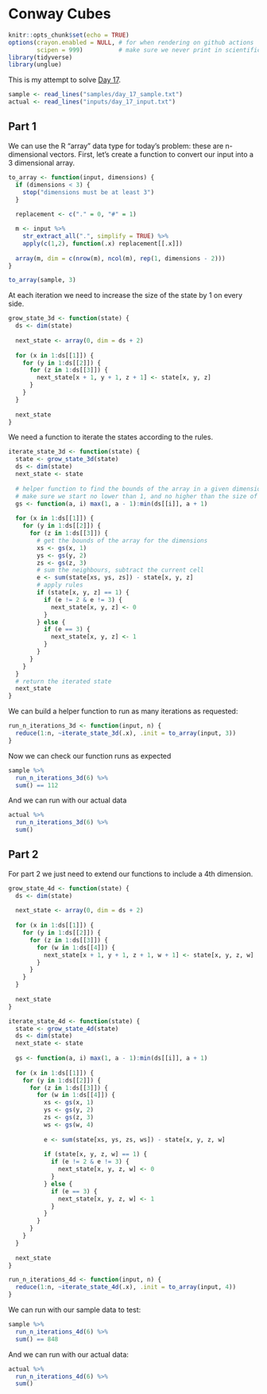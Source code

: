 # Conway Cubes

```r
knitr::opts_chunk$set(echo = TRUE)
options(crayon.enabled = NULL, # for when rendering on github actions
        scipen = 999)          # make sure we never print in scientific notation
library(tidyverse)
library(unglue)
```

This is my attempt to solve [Day 17](https://adventofcode.com/2021/day/17).

```r
sample <- read_lines("samples/day_17_sample.txt")
actual <- read_lines("inputs/day_17_input.txt")
```

## Part 1

We can use the R "array" data type for today's problem: these are n-dimensional vectors. First, let's create a function
to convert our input into a 3 dimensional array.

```r
to_array <- function(input, dimensions) {
  if (dimensions < 3) {
    stop("dimensions must be at least 3")
  }
  
  replacement <- c("." = 0, "#" = 1)

  m <- input %>%
    str_extract_all(".", simplify = TRUE) %>%
    apply(c(1,2), function(.x) replacement[[.x]])
  
  array(m, dim = c(nrow(m), ncol(m), rep(1, dimensions - 2)))
}

to_array(sample, 3)
```

At each iteration we need to increase the size of the state by 1 on every side.

```r
grow_state_3d <- function(state) {
  ds <- dim(state)
  
  next_state <- array(0, dim = ds + 2)
  
  for (x in 1:ds[[1]]) {
    for (y in 1:ds[[2]]) {
      for (z in 1:ds[[3]]) {
        next_state[x + 1, y + 1, z + 1] <- state[x, y, z]
      }
    }
  }
  
  next_state
}
```

We need a function to iterate the states according to the rules.

```r
iterate_state_3d <- function(state) {
  state <- grow_state_3d(state)
  ds <- dim(state)
  next_state <- state
  
  # helper function to find the bounds of the array in a given dimension:
  # make sure we start no lower than 1, and no higher than the size of that dim
  gs <- function(a, i) max(1, a - 1):min(ds[[i]], a + 1)
 
  for (x in 1:ds[[1]]) {
    for (y in 1:ds[[2]]) {
      for (z in 1:ds[[3]]) {
        # get the bounds of the array for the dimensions
        xs <- gs(x, 1)
        ys <- gs(y, 2)
        zs <- gs(z, 3)
        # sum the neighbours, subtract the current cell
        e <- sum(state[xs, ys, zs]) - state[x, y, z]
        # apply rules
        if (state[x, y, z] == 1) {
          if (e != 2 & e != 3) {
            next_state[x, y, z] <- 0
          }
        } else {
          if (e == 3) {
            next_state[x, y, z] <- 1
          }
        }
      }
    }
  }
  # return the iterated state
  next_state 
}
```

We can build a helper function to run as many iterations as requested:

```r
run_n_iterations_3d <- function(input, n) {
  reduce(1:n, ~iterate_state_3d(.x), .init = to_array(input, 3))
}
```

Now we can check our function runs as expected

```r
sample %>%
  run_n_iterations_3d(6) %>%
  sum() == 112
```

And we can run with our actual data

```r
actual %>%
  run_n_iterations_3d(6) %>%
  sum()
```

## Part 2

For part 2 we just need to extend our functions to include a 4th dimension.

```r
grow_state_4d <- function(state) {
  ds <- dim(state)
  
  next_state <- array(0, dim = ds + 2)
  
  for (x in 1:ds[[1]]) {
    for (y in 1:ds[[2]]) {
      for (z in 1:ds[[3]]) {
        for (w in 1:ds[[4]]) {
          next_state[x + 1, y + 1, z + 1, w + 1] <- state[x, y, z, w]
        }
      }
    }
  }
  
  next_state
}

iterate_state_4d <- function(state) {
  state <- grow_state_4d(state)
  ds <- dim(state)
  next_state <- state
  
  gs <- function(a, i) max(1, a - 1):min(ds[[i]], a + 1)
 
  for (x in 1:ds[[1]]) {
    for (y in 1:ds[[2]]) {
      for (z in 1:ds[[3]]) {
        for (w in 1:ds[[4]]) {
          xs <- gs(x, 1)
          ys <- gs(y, 2)
          zs <- gs(z, 3)
          ws <- gs(w, 4)
          
          e <- sum(state[xs, ys, zs, ws]) - state[x, y, z, w]
          
          if (state[x, y, z, w] == 1) {
            if (e != 2 & e != 3) {
              next_state[x, y, z, w] <- 0
            }
          } else {
            if (e == 3) {
              next_state[x, y, z, w] <- 1
            }
          }
        }
      }
    }
  }
  
  next_state 
}

run_n_iterations_4d <- function(input, n) {
  reduce(1:n, ~iterate_state_4d(.x), .init = to_array(input, 4))
}
```

We can run with our sample data to test:

```r
sample %>%
  run_n_iterations_4d(6) %>%
  sum() == 848
```

And we can run with our actual data:

```r
actual %>%
  run_n_iterations_4d(6) %>%
  sum()
```
